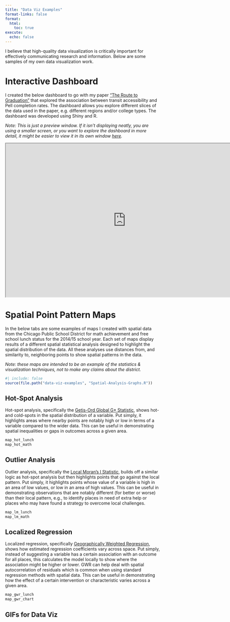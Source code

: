 ```yaml
---
title: "Data Viz Examples"
format-links: false
format:
  html:
    toc: true
execute: 
  echo: false
---
```


I believe that high-quality data visualization is critically important for effectively communicating research and information. Below are some samples of my own data visualization work.

# Interactive Dashboard

I created the below dashboard to go with my paper ["The Route to Graduation"](https://doi.org/10.1177/15210251231156421) that explored the association between transit accessibility and Pell completion rates. The dashboard allows you explore different slices of the data used in the paper, e.g. different regions and/or college types. The dashboard was developed using Shiny and R.

*Note: This is just a preview window. If it isn't displaying neatly, you are using a smaller screen, or you want to explore the dashboard in more detail, it might be easier to view it in its own window [here](https://ttalvlatt.shinyapps.io/rtg-dashboard/).*

<!-- h/t https://mine-cetinkaya-rundel.github.io/quarto-tip-a-day/posts/12-html-block/ -->

```{=html}
<iframe width="780" height="500" src="https://ttalvlatt.shinyapps.io/rtg-dashboard/" title="RTG Dashboard"></iframe>
```

# Spatial Point Pattern Maps

In the below tabs are some examples of maps I created with spatial data from the Chicago Public School District for math achievement and free school lunch status for the 2014/15 school year. Each set of maps display results of a different spatial statistical analysis designed to highlight the spatial distribution of the data. All these analyses use distances from, and similarity to, neighboring points to show spatial patterns in the data.

*Note: these maps are intended to be an example of the statistics & visualization techniques, not to make any claims about the district.*

```r
#| include: false
source(file.path("data-viz-examples", "Spatial-Analysis-Graphs.R"))
```

::: panel-tabset
## Hot-Spot Analysis

Hot-spot analysis, specifically the [Getis-Ord Global G\* Statistic](https://doi.org/10.1111/j.1538-4632.1992.tb00261.x), shows hot- and cold-spots in the spatial distribution of a variable. Put simply, it highlights areas where nearby points are notably high or low in terms of a variable compared to the wider data. This can be useful in demonstrating spatial inequalities or gaps in outcomes across a given area.

```r
map_hot_lunch
map_hot_math
```

## Outlier Analysis

Outlier analysis, specifically the [Local Moran's I Statistic](https://doi.org/10.1111/j.1538-4632.1995.tb00338.x), builds off a similar logic as hot-spot analysis but then highlights points that go against the local pattern. Put simply, it highlights points whose value of a variable is high in an area of low values, or low in an area of high values. This can be useful in demonstrating observations that are notably different (for better or worse) than their local pattern, e.g., to identify places in need of extra help or places who may have found a strategy to overcome local challenges.

```r
map_lm_lunch
map_lm_math
```

## Localized Regression

Localized regression, specifically [Geographically Weighted Regression](https://www.wiley.com/en-gb/Geographically+Weighted+Regression%3A+The+Analysis+of+Spatially+Varying+Relationships+-p-9780471496168), shows how estimated regression coefficients vary across space. Put simply, instead of suggesting a variable has a certain association with an outcome for all places, this calculates the model locally to show where the association might be higher or lower. GWR can help deal with spatial autocorrelation of residuals which is common when using standard regression methods with spatial data. This can be useful in demonstrating how the effect of a certain intervention or characteristic varies across a given area.

```r
map_gwr_lunch
map_gwr_chart
```
:::


::: content-hidden

# GIFs for Data Viz

:::
